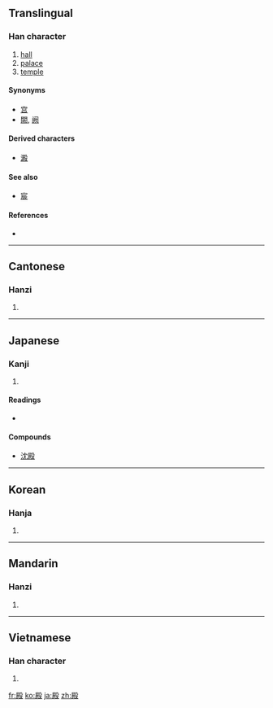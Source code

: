 ==Translingual==

===Han character===
{{Han char|rn=79|rad=殳|as=09|sn=13|four=7724<sub>7</sub>|canj=尸金竹弓水 (SCHNE)}}

# [[hall]]
# [[palace]]
# [[temple]]

====Synonyms====
* [[宫]]
* [[闕]], [[阙]]

====Derived characters====
* [[澱]]

====See also====
* [[宸]]

====References====
* {{Han ref|kx=0586.090|dkj=16651|dj=0978.150|hdz=32162.090|uh=6BBF|ud=27583|bh=B7B5|bd=47029}}

----

==Cantonese==

===Hanzi===
{{yue-hanzi|jyut=|y=din6}}

# {{defn|Cantonese|sort=殳09}}

----

==Japanese==

===Kanji===
{{ja-kanji|grade=c|rs=殳09}}

# {{defn|Japanese|sort=殳09}}

====Readings====
* {{ja-readings|on=[[てん]] (ten), [[でん]] (den)|kun=[[との]] (tono), [[どの]] (dono), [[しんがり]] (shingari)}}

====Compounds====
* [[沈殿]]

----

==Korean==

===Hanja===
{{ko-hanja|hangeul=전|eumhun=|rv=jeon|mr=chŏn|y=cen}}

# {{defn|Korean|sort=殳09}}

----

==Mandarin==

===Hanzi===
{{cmn-hanzi|pin=[[diàn]] ([[dian4]])|wg=tien<sup>4</sup>}}

# {{defn|Mandarin|sort=殳09}}

----

==Vietnamese==

===Han character===
{{vi-hantu|[[điện]], [[đền]], [[điếng]]|rs=殳09}}

# {{defn|Vietnamese|sort=殳09}}

[[fr:殿]]
[[ko:殿]]
[[ja:殿]]
[[zh:殿]]